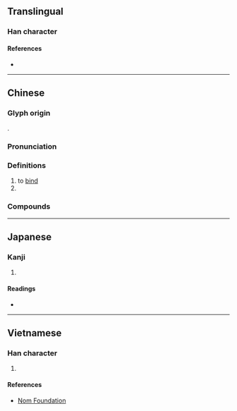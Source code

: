 {{also|揎}}
{{character info}}
==Translingual==

===Han character===
{{Han char|rn=64|rad=手|as=06|sn=9|four=58014|canj=QOMG|ids=⿰扌全}}

====References====
* {{Han ref|kx=0428.100|dkj=12000|dj=0776.230|hdz=31871.140|uh=62F4|ud=25332|bh=AC43|bd=44099}}

----

==Chinese==
{{zh-forms}}

===Glyph origin===
{{Han etym}}
{{Han compound|手|全|ls=psc|c1=s|c2=p|t1=hand}}.

===Pronunciation===
{{zh-pron
|m=shuān
|c=saan1,cyun4
|h=pfs=
|md=
|mn=ml:soan/qz,xm:sng/zz:suiⁿ
|mn_note=soan - literary; sng/suiⁿ - vernacular
|w=
|mc=y
|oc=y
|cat=v,n
}}

===Definitions===
{{zh-hanzi}}

# to [[bind]]
# {{zh-alt-form|*栓|[[bolt]]}}

===Compounds===
{{zh-der|收拴|拴住|螺拴|音拴|拴缚|拴束|拴馬樁|拴心|拴心留人|拴緊|拴起|拴綁|拴扣兒|拴縛|拴搐豔段|拴娃娃|打拴|牢拴}}

{{zh-cat|Intermediate}}

----

==Japanese==

===Kanji===
{{ja-kanji|grade=|rs=手06}}

# {{rfdef|ja|sort=手06}}

====Readings====
* {{ja-readings|on=[[せん]] (sen)|kun=[[えらぶ]] (erabu)}}

----

==Vietnamese==

===Han character===
{{vi-hantu|thuyên|rs=手06}}

# {{rfdef|vi|sort=手06}}

====References====
* [http://nomfoundation.org/common/nom_details.php?codepoint=62f4 Nom Foundation]